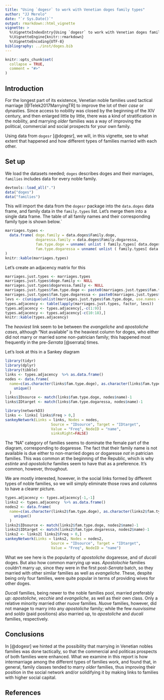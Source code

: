 ```yaml
---
title: "Using `dogesr` to work with Venetian doges family types"
author: "JJ Merelo"
date: "`r Sys.Date()`"
output: rmarkdown::html_vignette
vignette: >
  %\VignetteIndexEntry{Using `dogesr` to work with Venetian doges family types}
  %\VignetteEngine{knitr::rmarkdown}
  %\VignetteEncoding{UTF-8}
bibliography: ../inst/doges.bib
---
```


```r
knitr::opts_chunk$set(
  collapse = TRUE,
  comment = "#>"
)
```

## Introduction

For the longest part of its existence, Venetian noble families used tactical marriage [@Telek2017MarryingTR] to improve the lot of their *case* or dynasties. Since access to nobility was closed by the beginning of the XIV century, and then enlarged little by little, there was a kind of stratification in the nobility, and marrying *older* families was a way of improving the political, commercial and social prospects for your own family.

Using data from `dogesr` [@dogesr], we will, in this vignette, see to what extent that happened and how different types of families married with each other.

## Set up

We load the datasets needed; `doges` describes doges and their marriages, `families` includes data for every noble family.

```r
devtools::load_all(".")
data("doges")
data("families")
```

This will import the data from the `dogesr` package into the `data.doges` data frame, and family data in the `family.types` list. Let's merge them into a single data frame. The table of all family names and their corresponding family type is shown below.`

```r
marriages.types <- 
  data.frame( doge.family = data.doges$Family.doge,
              dogaressa.family = data.doges$Family.dogaressa,
              fam.type.doge = unname( unlist ( family.types[ data.doges$Family.doge ] )),
              fam.type.dogaressa = unname( unlist ( family.types[ data.doges$Family.dogaressa ] ))
)
knitr::kable(marriages.types)
```

Let's create an adjacency matrix for this

```r
marriages.just.types <- marriages.types
marriages.just.types$doge.family <- NULL
marriages.just.types$dogaressa.family <- NULL
marriages.just.types$fam.type.doge <- paste0(marriages.just.types$fam.type.doge,"♂")
marriages.just.types$fam.type.dogaressa <- paste0(marriages.just.types$fam.type.dogaressa,"♀")
levs <- c(unique(unlist(marriages.just.types$fam.type.doge, use.names = FALSE)),unique(unlist(marriages.just.types$fam.type.dogaressa, use.names = FALSE)))
types.adjacency <- table(lapply(marriages.just.types, factor, levs))
types.adjacency <- types.adjacency[,-c(1:9)]
types.adjacency <- types.adjacency[-c(10:18),]
knitr::kable(types.adjacency)
```

The *heaviest* link seem to be between the *evangeliche* and *apostoliche* *cases*, although "Not available" is the heaviest column for doges, who either did not marry or married some non-patrician family; this happened most frequently in the pre-*Serrata* [@serrata] times.

Let's look at this in a Sankey diagram

```r
library(tidyr)
library(dplyr)
library(tibble)
links <- types.adjacency  %>% as.data.frame() 
nodes <- data.frame(
  name=c(as.character(links$fam.type.doge), as.character(links$fam.type.dogaressa)) %>% 
    unique()
  )
links$IDsource <- match(links$fam.type.doge, nodes$name)-1 
links$IDtarget <- match(links$fam.type.dogaressa, nodes$name)-1

library(networkD3)
links <- links[ links$Freq > 0,]
sankeyNetwork(Links = links, Nodes = nodes,
                     Source = "IDsource", Target = "IDtarget",
                     Value = "Freq", NodeID = "name", 
                     sinksRight=FALSE)
```

The "NA" category of families seems to dominate the female part of the diagram, corresponding to dogaresse. The fact that their family name is not available is due either to non-married doges or dogaresse *not* in patrician families. This was common at the beginning of the Republic, which is why *estinte* and *apostoliche* families seem to have that as a preference. It's common, however, throughout.

We are mostly interested, however, in the social links formed by different types of noble families, so we will simply eliminate those rows and columns to have a clearer picture.

```r
types.adjacency <- types.adjacency[-1,-1]
links2 <- types.adjacency  %>% as.data.frame() 
nodes2 <- data.frame(
  name=c(as.character(links2$fam.type.doge), as.character(links2$fam.type.dogaressa)) %>% 
    unique()
  )
links2$IDsource <- match(links2$fam.type.doge, nodes2$name)-1 
links2$IDtarget <- match(links2$fam.type.dogaressa, nodes2$name)-1
links2 <- links2[ links2$Freq > 0,]
sankeyNetwork(Links = links2, Nodes = nodes2,
                     Source = "IDsource", Target = "IDtarget",
                     Value = "Freq", NodeID = "name")
```

What we see here is the popularity of *apostoliche* dogaresse, and of *ducali* doges. But also how common marrying *up* was. *Apostolochie* families couldn't marry *up*, since they were in the first post-*Serrata* batch, so they married with other similar families as well as *evangeliche*. These, despite being only four families, were quite popular in terms of providing wives for other doges.

*Ducali* families, being newer to the noble families pool, married preferably *up*: *apostoliche*, *vecchie* and *evangeliche*, as well as their own class. Only a relative minority married other *nuove* families. *Nuove* families, however, did not manage to marry into any *apostoliche* family; while the few *nuovissime* and *soldo* (paid positions) also married up, to *apostoliche* and *ducali* families, respectively.

## Conclusions

In [@dogesr] we hinted at the possibility that marrying in Venetian nobles families was done tactically, so that the commercial and politicas prospects of both families were enhanced. What we examine in this report is how intermarriage among the different types of families work, and found that, in general, family classes tended to marry *older* families, thus improving their position in the social network and/or solidifying it by making links to families with higher social capital.

## References
